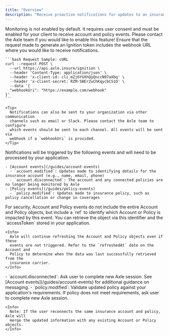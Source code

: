 ```yaml
---
title: "Overview"
description: "Receive proactive notifications for updates to an insurance policy, such as policy cancellation or change in coverages."
---
```


<Warning>
  Monitoring is not enabled by default. It requires user consent and must be enabled for your client to receive account and policy events. Please contact
  the Axle team if you would like to enable this feature!
</Warning>

<Steps>
  <Step title="Configure Ignition to receive webhooks" titleSize="h3">
    Ensure that the request made to generate an Ignition token includes the webhook URL where you would like to receive notifications.

    ```bash Request Sample: cURL
    curl --request POST \
      --url https://api.axle.insure/ignition \
      --header 'Content-Type: application/json' \
      --header 'x-client-id: cli_mZj6YGXhQyQnccN97aXbq' \
      --header 'x-client-secret: RZM-5BErZuChKqycbCS1O' \
      --data '{
      "webhookUri": "https://example.com/webhook"
    }'
    ```

    <Tip>
      Notifications can also be sent to your organization via other communication
      channels such as email or Slack. Please contact the Axle team to configure
      which events should be sent to each channel. All events will be sent via
      webhook if a `webhookUri` is provided.
    </Tip>

  </Step>
  <Step title="Process Account and Policy events" titleSize="h3">
    Notifications will be triggered by the following events and will need to be processed by your application.

    - [Account events](/guides/account-events)
      - `account.modified`: Updates made to identifying details for the insurance account (e.g., name, email, phone)
      - `account.disconnected`: The account and any connected policies are no longer being monitored by Axle
    - [Policy events](/guides/policy-events)
      - `policy.modified`: Updates made to insurance policy, such as policy cancellation or change in coverages

  </Step>
  <Step title="Retrieve Account or Policy object" titleSize="h3">
    For security, Account and Policy events do not include the entire Account and Policy objects, but include a `ref` to identify which Account or Policy is impacted by this event. You can retrieve the object via this identifier and the `accessToken` stored in your application.

    <Info>
      Axle will continue refreshing the Account and Policy objects even if these
      events are not triggered. Refer to the `refreshedAt` date on the Account and
      Policy to determine when the data was last successfully retrieved from the
      insurance carrier.
    </Info>

  </Step>
  <Step title="Validate against requirements and contact user if action is required" titleSize="h3">
    - `account.disconnected`: Ask user to complete new Axle session. See [Account events](/guides/account-events) for additional guidance on messaging.
    - `policy.modified`: Validate updated policy against your application's requirements. If policy does not meet requirements, ask user to complete new Axle session.

    <Info>
      Note: If the user reconnects the same insurance account and policy, Axle will
      merge the updated information with any existing Account or Policy objects.
    </Info>

  </Step>
</Steps>
